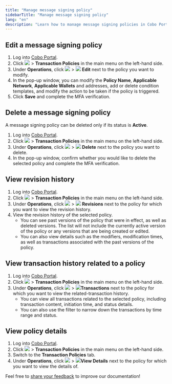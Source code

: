 ```yaml
---
title: "Manage message signing policy"
sidebarTitle: "Manage message signing policy"
lang: "en"
description: "Learn how to manage message signing policies in Cobo Portal, ensuring secure and efficient message signing."
---
```


## Edit a message signing policy
1. Log into [Cobo Portal](https://portal.cobo.com/login).
2. Click <img src="/en/images/common/wallets_icon.svg" className="icon"/> > **Transaction Policies** in the main menu on the left-hand side.
3. Under **Operations**, click <img src="/en/images/common/icon_more.svg" className="icon"/> > <img src="/en/images/common/icon_edit.svg" className="icon"/> **Edit** next to the policy you want to modify.
4. In the pop-up window, you can modify the **Policy Name**, **Applicable Network**, **Applicable Wallets** and addresses, add or delete condition templates, and modify the action to be taken if the policy is triggered.
5. Click **Save** and complete the MFA verification.

## Delete a message signing policy
<Note>A message signing policy can be deleted only if its status is **Active**.</Note>

1. Log into [Cobo Portal](https://portal.cobo.com/login).
2. Click <img src="/en/images/common/wallets_icon.svg" className="icon"/> > **Transaction Policies** in the main menu on the left-hand side.
3. Under **Operations**, click <img src="/en/images/common/icon_more.svg" className="icon"/> > <img src="/en/images/common/icon_delete.svg" className="icon"/> **Delete** next to the policy you want to delete.
4. In the pop-up window, confirm whether you would like to delete the selected policy and complete the MFA verification.

## View revision history
1. Log into [Cobo Portal](https://portal.cobo.com/login).
2. Click <img src="/en/images/common/wallets_icon.svg" className="icon"/> > **Transaction Policies** in the main menu on the left-hand side.
3. Under **Operations**, click <img src="/en/images/common/icon_more.svg" className="icon"/> > <img src="/en/images/common/icon_revisions.svg" className="icon"/> **Revisions** next to the policy for which you want to view the revision history.
4. View the revision history of the selected policy.
   - You can see past versions of the policy that were in effect, as well as deleted versions. The list will not include the currently active version of the policy or any versions that are being created or edited.
   - You can also view details such as the modifiers, modification times, as well as transactions associated with the past versions of the policy.

## View transaction history related to a policy
1. Log into [Cobo Portal](https://portal.cobo.com/login).
2. Click <img src="/en/images/common/wallets_icon.svg" className="icon"/> > **Transaction Policies** in the main menu on the left-hand side.
3. Under **Operations**, click <img src="/en/images/common/icon_more.svg" className="icon"/> > <img src="/en/images/common/icon_view transactions.svg" className="icon"/>**Transactions** next to the policy for which you want to view the related-transaction history.
   - You can view all transactions related to the selected policy, including transaction content, initiation time, and status details.
   - You can also use the filter to narrow down the transactions by time range and status.

## View policy details
1. Log into [Cobo Portal](https://portal.cobo.com/login).
2. Click <img src="/en/images/common/wallets_icon.svg" className="icon"/> > **Transaction Policies** in the main menu on the left-hand side.
3. Switch to the **Transaction Policies** tab.
4. Under **Operations**, click <img src="/en/images/common/icon_more.svg" className="icon"/> > <img src="/en/images/common/icon_view.svg" className="icon"/>**View Details** next to the policy for which you want to view the details of.

<Tip>Feel free to [share your feedback](https://forms.zohopublic.com/cobo/form/DocumentFeedbackForm/formperma/QvLOhxJv1_JMsJ-1dleZ8Itb_7rzN-LtgvsDdxosoVI?referrername=manuals) to improve our documentation!</Tip>
